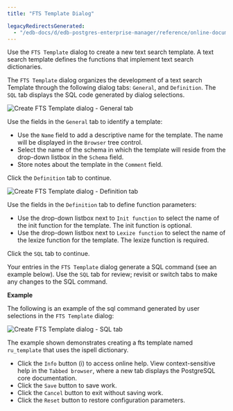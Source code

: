 ```yaml
---
title: "FTS Template Dialog"

legacyRedirectsGenerated:
  - "/edb-docs/d/edb-postgres-enterprise-manager/reference/online-documentation/8.0/fts_template_dialog.html"
---
```


<div id="fts_template_dialog" class="registered_link"></div>

Use the `FTS Template` dialog to create a new text search template. A text search template defines the functions that implement text search dictionaries.

The `FTS Template` dialog organizes the development of a text search Template through the following dialog tabs: `General`, and `Definition`. The `SQL` tab displays the SQL code generated by dialog selections.

![Create FTS Template dialog - General tab](../../images/fts_template_general.png)

Use the fields in the `General` tab to identify a template:

-   Use the `Name` field to add a descriptive name for the template. The name will be displayed in the `Browser` tree control.
-   Select the name of the schema in which the template will reside from the drop-down listbox in the `Schema` field.
-   Store notes about the template in the `Comment` field.

Click the `Definition` tab to continue.

![Create FTS Template dialog - Definition tab](../../images/fts_template_definition.png)

Use the fields in the `Definition` tab to define function parameters:

-   Use the drop-down listbox next to `Init function` to select the name of the init function for the template. The init function is optional.
-   Use the drop-down listbox next to `Lexize function` to select the name of the lexize function for the template. The lexize function is required.

Click the `SQL` tab to continue.

Your entries in the `FTS Template` dialog generate a SQL command (see an example below). Use the `SQL` tab for review; revisit or switch tabs to make any changes to the SQL command.

**Example**

The following is an example of the sql command generated by user selections in the `FTS Template` dialog:

![Create FTS Template dialog - SQL tab](../../images/fts_template_sql.png)

The example shown demonstrates creating a fts template named `ru_template` that uses the ispell dictionary.

-   Click the `Info` button (i) to access online help. View context-sensitive help in the `Tabbed browser`, where a new tab displays the PostgreSQL core documentation.
-   Click the `Save` button to save work.
-   Click the `Cancel` button to exit without saving work.
-   Click the `Reset` button to restore configuration parameters.
